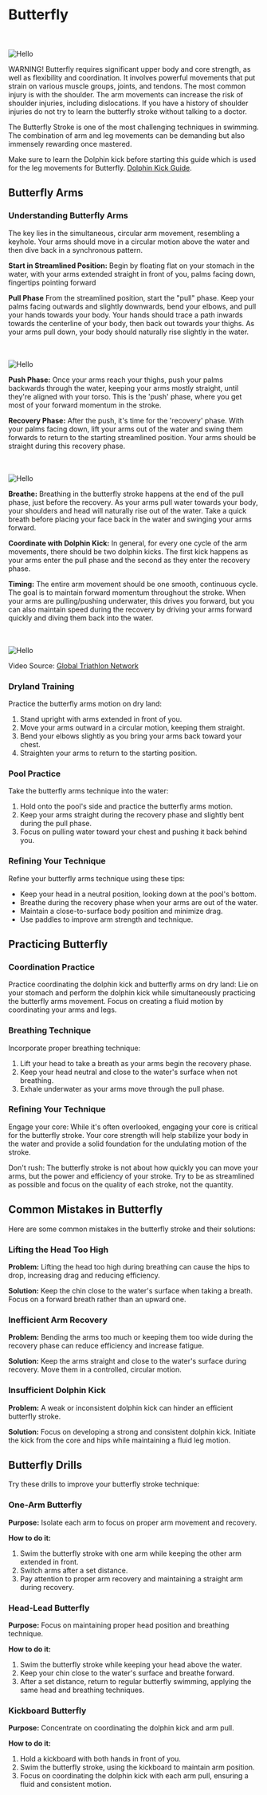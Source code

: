 
# Butterfly

<br></br>
<Image src="/images/butterfly.jpg" alt="Hello" width={500} height={500} />


<Callout type="warning" emoji="⚠️">
WARNING! Butterfly requires significant upper body and core strength, as well as flexibility and coordination. It involves powerful movements that put strain on various muscle groups, joints, and tendons. The most common injury is with the shoulder. The arm movements can increase the risk of shoulder injuries, including dislocations. If you have a history of shoulder injuries do not try to learn the butterfly stroke without talking to a doctor.

</Callout>

The Butterfly Stroke is one of the most challenging techniques in swimming. The combination of arm and leg movements can be demanding but also immensely rewarding once mastered.

Make sure to learn the Dolphin kick before starting this guide which is used for the leg movements for Butterfly. [Dolphin Kick Guide](../../../guide/advancedskills/dolphinkick.mdx).

## Butterfly Arms

### Understanding Butterfly Arms

The key lies in the simultaneous, circular arm movement, resembling a keyhole. Your arms should move in a circular motion above the water and then dive back in a synchronous pattern.

**Start in Streamlined Position:**
Begin by floating flat on your stomach in the water, with your arms extended straight in front of you, palms facing down, fingertips pointing forward

**Pull Phase**
From the streamlined position, start the "pull" phase. Keep your palms facing outwards and slightly downwards, bend your elbows, and pull your hands towards your body. Your hands should trace a path inwards towards the centerline of your body, then back out towards your thighs. As your arms pull down, your body should naturally rise slightly in the water.

<br></br>
<Image src="/images/butterflypull.gif" alt="Hello" width={500} height={500} />

**Push Phase:**
Once your arms reach your thighs, push your palms backwards through the water, keeping your arms mostly straight, until they're aligned with your torso. This is the 'push' phase, where you get most of your forward momentum in the stroke.

**Recovery Phase:**
After the push, it's time for the 'recovery' phase. With your palms facing down, lift your arms out of the water and swing them forwards to return to the starting streamlined position. Your arms should be straight during this recovery phase.

<br></br>
<Image src="/images/butterflyrecovery.gif" alt="Hello" width={500} height={500} />

**Breathe:**
Breathing in the butterfly stroke happens at the end of the pull phase, just before the recovery. As your arms pull water towards your body, your shoulders and head will naturally rise out of the water. Take a quick breath before placing your face back in the water and swinging your arms forward.

**Coordinate with Dolphin Kick:**
In general, for every one cycle of the arm movements, there should be two dolphin kicks. The first kick happens as your arms enter the pull phase and the second as they enter the recovery phase.

**Timing:**
The entire arm movement should be one smooth, continuous cycle. The goal is to maintain forward momentum throughout the stroke. When your arms are pulling/pushing underwater, this drives you forward, but you can also maintain speed during the recovery by driving your arms forward quickly and diving them back into the water.

<br></br>
<Image src="/images/butterflyfull.gif" alt="Hello" width={500} height={500} />

Video Source: [Global Triathlon Network](https://www.youtube.com/watch?v=riIyImmuB_M)



### Dryland Training

Practice the butterfly arms motion on dry land:

1. Stand upright with arms extended in front of you.
2. Move your arms outward in a circular motion, keeping them straight.
3. Bend your elbows slightly as you bring your arms back toward your chest.
4. Straighten your arms to return to the starting position.

### Pool Practice

Take the butterfly arms technique into the water:

1. Hold onto the pool's side and practice the butterfly arms motion.
2. Keep your arms straight during the recovery phase and slightly bent during the pull phase.
3. Focus on pulling water toward your chest and pushing it back behind you.

### Refining Your Technique

Refine your butterfly arms technique using these tips:

- Keep your head in a neutral position, looking down at the pool's bottom.
- Breathe during the recovery phase when your arms are out of the water.
- Maintain a close-to-surface body position and minimize drag.
- Use paddles to improve arm strength and technique.

## Practicing Butterfly

### Coordination Practice

Practice coordinating the dolphin kick and butterfly arms on dry land: Lie on your stomach and perform the dolphin kick while simultaneously practicing the butterfly arms movement. Focus on creating a fluid motion by coordinating your arms and legs. 

### Breathing Technique

Incorporate proper breathing technique:

1. Lift your head to take a breath as your arms begin the recovery phase.
2. Keep your head neutral and close to the water's surface when not breathing.
3. Exhale underwater as your arms move through the pull phase.

### Refining Your Technique

Engage your core: While it's often overlooked, engaging your core is critical for the butterfly stroke. Your core strength will help stabilize your body in the water and provide a solid foundation for the undulating motion of the stroke.

Don't rush: The butterfly stroke is not about how quickly you can move your arms, but the power and efficiency of your stroke. Try to be as streamlined as possible and focus on the quality of each stroke, not the quantity.

## Common Mistakes in Butterfly

Here are some common mistakes in the butterfly stroke and their solutions:

### Lifting the Head Too High

**Problem:** Lifting the head too high during breathing can cause the hips to drop, increasing drag and reducing efficiency.

**Solution:** Keep the chin close to the water's surface when taking a breath. Focus on a forward breath rather than an upward one.

### Inefficient Arm Recovery

**Problem:** Bending the arms too much or keeping them too wide during the recovery phase can reduce efficiency and increase fatigue.

**Solution:** Keep the arms straight and close to the water's surface during recovery. Move them in a controlled, circular motion.

### Insufficient Dolphin Kick

**Problem:** A weak or inconsistent dolphin kick can hinder an efficient butterfly stroke.

**Solution:** Focus on developing a strong and consistent dolphin kick. Initiate the kick from the core and hips while maintaining a fluid leg motion.

## Butterfly Drills
Try these drills to improve your butterfly stroke technique:

### One-Arm Butterfly

**Purpose:** Isolate each arm to focus on proper arm movement and recovery.

**How to do it:**

1. Swim the butterfly stroke with one arm while keeping the other arm extended in front.
2. Switch arms after a set distance.
3. Pay attention to proper arm recovery and maintaining a straight arm during recovery.

### Head-Lead Butterfly

**Purpose:** Focus on maintaining proper head position and breathing technique.

**How to do it:**

1. Swim the butterfly stroke while keeping your head above the water.
2. Keep your chin close to the water's surface and breathe forward.
3. After a set distance, return to regular butterfly swimming, applying the same head and breathing techniques.

### Kickboard Butterfly

**Purpose:** Concentrate on coordinating the dolphin kick and arm pull.

**How to do it:**

1. Hold a kickboard with both hands in front of you.
2. Swim the butterfly stroke, using the kickboard to maintain arm position.
3. Focus on coordinating the dolphin kick with each arm pull, ensuring a fluid and consistent motion.